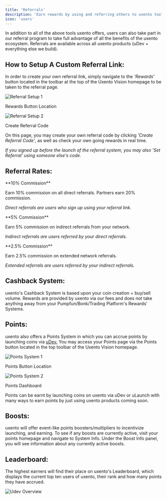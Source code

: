 ```yaml
---
title: 'Referrals'
description: 'Earn rewards by using and referring others to uxento tools.'
icon: 'users'
---
```





In addition to all of the above tools uxento offers, users can also take part in our referral program to take full advantage of all the benefits of the uxento ecosystem. Referrals are available across all uxento products (uDev + everything else we build).

## How to Setup A Custom Referral Link:  
In order to create your own referral link, simply navigate to the _'Rewards'_ button located in the toolbar at the top of the Uxento Vision homepage to be taken to the referral page. 

<Frame>
  <div style={{ 
    display: 'flex', 
    flexDirection: 'column',
    gap: '2rem', 
    justifyContent: 'center', 
    alignItems: 'center'
  }}>
    <div style={{ textAlign: 'center' }}>
      <img 
        src="/images/rewards.png" 
        alt="Referral Setup 1"
        style={{
          width: '200%',
          maxWidth: '300px',
          borderRadius: '12px',
          display: 'block',
          margin: '0 auto'
        }}
      />
      <p style={{ 
        fontSize: '0.875rem', 
        color: '#6b7280', 
        marginTop: '0.5rem',
        fontStyle: 'italic'
      }}>
        Rewards Button Location
      </p>
    </div>
    <div style={{ textAlign: 'center' }}>
      <img 
        src="/images/ref2.png" 
        alt="Referral Setup 2"
        style={{
          width: '100%',
          maxWidth: '300px',
          borderRadius: '12px',
          display: 'block',
          margin: '0 auto'
        }}
      />
      <p style={{ 
        fontSize: '0.875rem', 
        color: '#6b7280', 
        marginTop: '0.5rem',
        fontStyle: 'italic'
      }}>
        Create Referral Code
      </p>
    </div>
  </div>
</Frame>

On this page, you may create your own referral code by clicking _'Create Referral Code'_, as well as check your own going rewards in real time. 

<Note>_If you signed up before the launch of the referral system, you may also 'Set Referral' using someone else's code._</Note>

## Referral Rates:

<CardGroup cols={3}>
<Card title="Direct Referral" icon="user-plus">
  **10% Commission**
  
  Earn 10% commission on all direct referrals. Partners earn 20% commission.
  
  *Direct referrals are users who sign up using your referral link.*
</Card>

<Card title="Indirect Referral" icon="users">
  **5% Commission**
  
  Earn 5% commission on indirect referrals from your network.
  
  *Indirect referrals are users referred by your direct referrals.*
</Card>

<Card title="Extended Referral" icon="chart-network">
  **2.5% Commission**
  
  Earn 2.5% commission on extended network referrals.
  
  *Extended referrals are users referred by your indirect referrals.*
</Card>
</CardGroup>

## Cashback System:  
uxento's Cashback System is based upon your coin creation + buy/sell volume. Rewards are provided by uxento via our fees and does not take anything away from your Pumpfun/Bonk/Trading Platform's Rewards' Systems.

## Points:
uxento also offers a Points System in which you can accrue points by launching coins via [uDev.](/uDev) You may access your Points page via the Points button located in the top toolbar of the Uxento Vision homepage. 

<Frame>
  <div style={{ 
    display: 'flex', 
    flexDirection: 'column',
    gap: '2rem', 
    justifyContent: 'center', 
    alignItems: 'center'
  }}>
    <div style={{ textAlign: 'center' }}>
      <img 
        src="/images/points2.png" 
        alt="Points System 1"
        style={{
          width: '100%',
          maxWidth: '300px',
          borderRadius: '12px',
          display: 'block',
          margin: '0 auto'
        }}
      />
      <p style={{ 
        fontSize: '0.875rem', 
        color: '#6b7280', 
        marginTop: '0.5rem',
        fontStyle: 'italic'
      }}>
        Points Button Location
      </p>
    </div>
    <div style={{ textAlign: 'center' }}>
      <img 
        src="/images/ref4.png" 
        alt="Points System 2"
        style={{
          width: '100%',
          maxWidth: '300px',
          borderRadius: '12px',
          display: 'block',
          margin: '0 auto'
        }}
      />
      <p style={{ 
        fontSize: '0.875rem', 
        color: '#6b7280', 
        marginTop: '0.5rem',
        fontStyle: 'italic'
      }}>
        Points Dashboard
      </p>
    </div>
  </div>
</Frame>

Points can be earnt by launching coins on uxento via uDev or uLaunch with many ways to earn points by just using uxento products coming soon. 

## Boosts:
uxento will offer event-like points boosters/multipliers to incentivize launching, and earning. To see if any boosts are currently active, visit your points homepage and navigate to System Info. Under the Boost Info panel, you will see information about any currently active boosts. 

## Leaderboard: 
The highest earners will find their place on uxento's Leaderboard, which displays the current top ten users of uxento, their rank and how many points they have accrued.

<Frame caption="Points Leaderboard">
  <img 
    src="/images/points.png" 
    alt="Udev Overview"
    style={{
      width: '400%',
      borderRadius: '12px',
      display: 'block',
      margin: '0 auto'
    }}
  />
</Frame>

